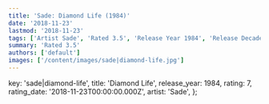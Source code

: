 ```yaml
---
title: 'Sade: Diamond Life (1984)'
date: '2018-11-23'
lastmod: '2018-11-23'
tags: ['Artist Sade', 'Rated 3.5', 'Release Year 1984', 'Release Decade 1980']
summary: 'Rated 3.5'
authors: ['default']
images: ['/content/images/sade|diamond-life.jpg']
---
```


  key: 'sade|diamond-life',
  title: 'Diamond Life',
  release_year: 1984,
  rating: 7,
  rating_date: '2018-11-23T00:00:00.000Z',
  artist: 'Sade',
};

<MusicRating data={data} />
